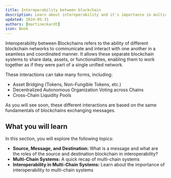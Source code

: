 ```yaml
---
title: Interoperability between blockchain
description: Learn about interoperability and it's importance in multichain systems
updated: 2024-05-31
authors: [martineckardt]
icon: Book
---
```


<YouTube id="eLHOElbSw1k" />

Interoperability between <GlossaryTerm>Blockchain</GlossaryTerm>s refers to the ability of different blockchain networks to communicate and interact with one another in a seamless and coordinated manner. It allows these separate blockchain systems to share data, assets, or functionalities, enabling them to work together as if they were part of a single unified network.

These interactions can take many forms, including:

- Asset Bridging (<GlossaryTerm>Token</GlossaryTerm>s, <GlossaryTerm>Non-Fungible Token</GlossaryTerm>s, etc.)
- <GlossaryTerm>Decentralized Autonomous Organization</GlossaryTerm> Voting across Chains
- Cross-Chain <GlossaryTerm>Liquidity</GlossaryTerm> Pools

As you will see soon, these different interactions are based on the same fundamentals of blockchains exchanging messages.

## What you will learn

In this section, you will explore the following topics:

- **Source, Message, and Destination:** What is a message and what are the roles of the source and destination blockchain in interoperability?
- **Multi-Chain Systems:** A quick recap of multi-chain systems
- **Interoperability in Multi-Chain Systems:** Learn about the importance of interoperability to multi-chain systems
